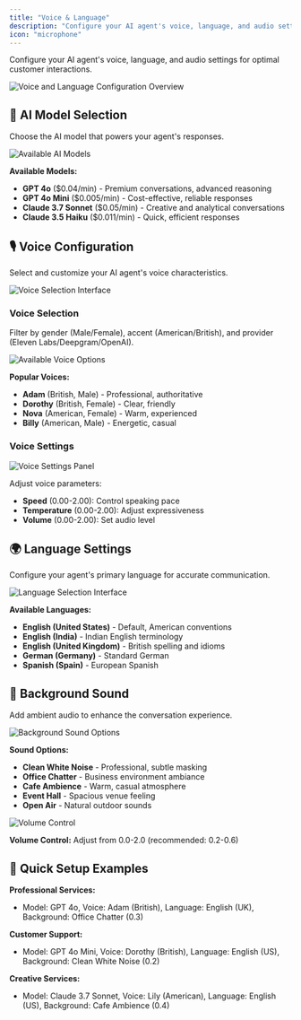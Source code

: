 ```yaml
---
title: "Voice & Language"
description: "Configure your AI agent's voice, language, and audio settings"
icon: "microphone"
---
```


Configure your AI agent's voice, language, and audio settings for optimal customer interactions.

<img
  src="/images/ai/Ai-agent/edit/voices-languages/overview.png"
  alt="Voice and Language Configuration Overview"
  className="rounded-lg border shadow-sm"
/>

## 🤖 AI Model Selection

Choose the AI model that powers your agent's responses.

<img
  src="/images/ai/Ai-agent/edit/voices-languages/available-models.png"
  alt="Available AI Models"
  className="rounded-lg border shadow-sm"
/>

**Available Models:**
- **GPT 4o** ($0.04/min) - Premium conversations, advanced reasoning
- **GPT 4o Mini** ($0.005/min) - Cost-effective, reliable responses
- **Claude 3.7 Sonnet** ($0.05/min) - Creative and analytical conversations
- **Claude 3.5 Haiku** ($0.011/min) - Quick, efficient responses

## 🎙️ Voice Configuration

Select and customize your AI agent's voice characteristics.

<img
  src="/images/ai/Ai-agent/edit/voices-languages/voice-selection.png"
  alt="Voice Selection Interface"
  className="rounded-lg border shadow-sm"
/>

### Voice Selection
Filter by gender (Male/Female), accent (American/British), and provider (Eleven Labs/Deepgram/OpenAI).

<img
  src="/images/ai/Ai-agent/edit/voices-languages/voice-lists.png"
  alt="Available Voice Options"
  className="rounded-lg border shadow-sm"
/>

**Popular Voices:**
- **Adam** (British, Male) - Professional, authoritative
- **Dorothy** (British, Female) - Clear, friendly
- **Nova** (American, Female) - Warm, experienced
- **Billy** (American, Male) - Energetic, casual

### Voice Settings

<img
  src="/images/ai/Ai-agent/edit/voices-languages/voice-setting.png"
  alt="Voice Settings Panel"
  className="rounded-lg border shadow-sm"
/>

Adjust voice parameters:
- **Speed** (0.00-2.00): Control speaking pace
- **Temperature** (0.00-2.00): Adjust expressiveness
- **Volume** (0.00-2.00): Set audio level

## 🌍 Language Settings

Configure your agent's primary language for accurate communication.

<img
  src="/images/ai/Ai-agent/edit/voices-languages/languages.png"
  alt="Language Selection Interface"
  className="rounded-lg border shadow-sm"
/>

**Available Languages:**
- **English (United States)** - Default, American conventions
- **English (India)** - Indian English terminology
- **English (United Kingdom)** - British spelling and idioms
- **German (Germany)** - Standard German
- **Spanish (Spain)** - European Spanish

## 🎵 Background Sound

Add ambient audio to enhance the conversation experience.

<img
  src="/images/ai/Ai-agent/edit/voices-languages/background-sound.png"
  alt="Background Sound Options"
  className="rounded-lg border shadow-sm"
/>

**Sound Options:**
- **Clean White Noise** - Professional, subtle masking
- **Office Chatter** - Business environment ambiance
- **Cafe Ambience** - Warm, casual atmosphere
- **Event Hall** - Spacious venue feeling
- **Open Air** - Natural outdoor sounds

<img
  src="/images/ai/Ai-agent/edit/voices-languages/background-sound-volume.png"
  alt="Volume Control"
  className="rounded-lg border shadow-sm"
/>

**Volume Control:** Adjust from 0.0-2.0 (recommended: 0.2-0.6)

## 🎯 Quick Setup Examples

**Professional Services:**
- Model: GPT 4o, Voice: Adam (British), Language: English (UK), Background: Office Chatter (0.3)

**Customer Support:**
- Model: GPT 4o Mini, Voice: Dorothy (British), Language: English (US), Background: Clean White Noise (0.2)

**Creative Services:**
- Model: Claude 3.7 Sonnet, Voice: Lily (American), Language: English (US), Background: Cafe Ambience (0.4)

 
